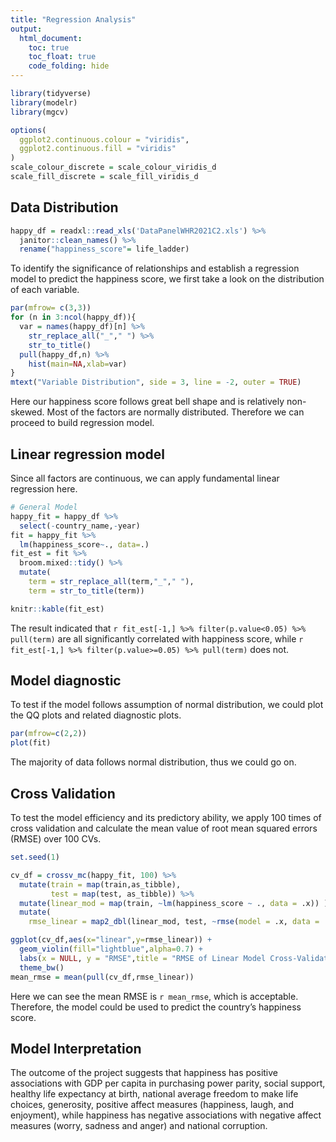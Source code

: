 ```yaml
---
title: "Regression Analysis"
output: 
  html_document:
    toc: true
    toc_float: true
    code_folding: hide
---
```


```r
library(tidyverse)
library(modelr)
library(mgcv)

options(
  ggplot2.continuous.colour = "viridis",
  ggplot2.continuous.fill = "viridis"
)
scale_colour_discrete = scale_colour_viridis_d
scale_fill_discrete = scale_fill_viridis_d
```

## Data Distribution

```r
happy_df = readxl::read_xls('DataPanelWHR2021C2.xls') %>% 
  janitor::clean_names() %>% 
  rename("happiness_score"= life_ladder)
```

To identify the significance of relationships and establish a regression model to predict the happiness score, we first take a look on the distribution of each variable.

```r
par(mfrow= c(3,3))
for (n in 3:ncol(happy_df)){
  var = names(happy_df)[n] %>% 
    str_replace_all("_"," ") %>% 
    str_to_title()
  pull(happy_df,n) %>% 
    hist(main=NA,xlab=var)
}
mtext("Variable Distribution", side = 3, line = -2, outer = TRUE)
```

Here our happiness score follows great bell shape and is relatively non-skewed. Most of the factors are normally distributed. Therefore we can proceed to build regression model.

## Linear regression model

Since all factors are continuous, we can apply fundamental linear regression here.

```r
# General Model
happy_fit = happy_df %>% 
  select(-country_name,-year)
fit = happy_fit %>%
  lm(happiness_score~., data=.)
fit_est = fit %>% 
  broom.mixed::tidy() %>% 
  mutate(
    term = str_replace_all(term,"_"," "),
    term = str_to_title(term))

knitr::kable(fit_est)
```

The result indicated that `r fit_est[-1,] %>% filter(p.value<0.05) %>% pull(term)` are all significantly correlated with happiness score, while `r fit_est[-1,] %>% filter(p.value>=0.05) %>% pull(term)` does not.

## Model diagnostic

To test if the model follows assumption of normal distribution, we could plot the QQ plots and related diagnostic plots.

```r
par(mfrow=c(2,2))
plot(fit)
```

The majority of data follows normal distribution, thus we could go on.

## Cross Validation

To test the model efficiency and its predictory ability, we apply 100 times of cross validation and calculate the mean value of root mean squared errors (RMSE) over 100 CVs.

```r
set.seed(1)

cv_df = crossv_mc(happy_fit, 100) %>% 
  mutate(train = map(train,as_tibble),
         test = map(test, as_tibble)) %>% 
  mutate(linear_mod = map(train, ~lm(happiness_score ~ ., data = .x)) ) %>% 
  mutate(
    rmse_linear = map2_dbl(linear_mod, test, ~rmse(model = .x, data = .y)) )
```

```r
ggplot(cv_df,aes(x="linear",y=rmse_linear)) +
  geom_violin(fill="lightblue",alpha=0.7) +
  labs(x = NULL, y = "RMSE",title = "RMSE of Linear Model Cross-Validation")+
  theme_bw()
mean_rmse = mean(pull(cv_df,rmse_linear))
```

Here we can see the mean RMSE is `r mean_rmse`, which is acceptable. Therefore, the model could be used to predict the country's happiness score.

## Model Interpretation

The outcome of the project suggests that happiness has positive associations with GDP per capita in purchasing power parity, social support, healthy life expectancy at birth, national average freedom to make life choices, generosity, positive affect measures (happiness, laugh, and enjoyment), while happiness has negative associations with negative affect measures (worry, sadness and anger) and national corruption.
